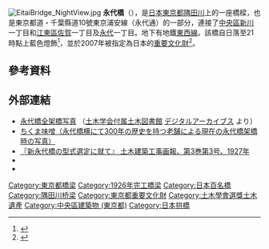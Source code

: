 [[File:EitaiBridge_NightView.jpg|thumb]]
{{Coord|35|40|35|N|139|47|15|E|display=title}}
'''永代橋'''（{{jpn|j=永代橋|hg=えいたいばし|rm=Eitai-bashi|f=y}}），是[[日本|日本]][[東京都|東京都]][[隅田川|隅田川]]上的一座橋樑，也是東京都道・千葉縣道10號東京浦安線（永代通）的一部分，連接了[[中央區_(東京都)|中央區]][[新川_(東京都中央區)|新川]]一丁目和[[江東區_(東京都)|江東區]][[佐賀_(江東區)|佐賀]]一丁目及[[永代|永代]]一丁目。地下有地鐵[[東西線_(東京地下鐵)|東西線]]。該橋自日落至21時點上藍色燈飾<ref>{{Cite web |url=https://mainichi.jp/articles/20170722/k00/00e/040/292000c |title=夜景が一変　白鬚橋から築地大橋までライトアップ |publisher=『[[毎日新聞|毎日新聞]]』 |date=2017-07-22 |accessdate=2018-04-23 |archive-date=2019-03-07 |archive-url=https://web.archive.org/web/20190307044632/https://mainichi.jp/articles/20170722/k00/00e/040/292000c |dead-url=no }}</ref>，並於2007年被指定為日本的[[重要文化財|重要文化財]]<ref name=britanica>{{Cite web |url=https://kotobank.jp/word/%E6%B0%B8%E4%BB%A3%E6%A9%8B-35944 |title=永代橋 |publisher=コトバンク - 『[[ブリタニカ国際大百科事典|ブリタニカ国際大百科事典]]』小項目事典 |accessdate=2018-04-23 |archive-date=2018-06-21 |archive-url=https://web.archive.org/web/20180621194429/https://kotobank.jp/word/%E6%B0%B8%E4%BB%A3%E6%A9%8B-35944 |dead-url=no }}</ref>。

== 參考資料 ==
{{Reflist}}
== 外部連結 ==
{{Commonscat|Eitai Bridge (Tokyo)|永代橋}}
* [http://library.jsce.or.jp/Image_DB/shinsai/kanto/kyouryou/si001.html 永代橋全架橋写真] {{Wayback|url=http://library.jsce.or.jp/Image_DB/shinsai/kanto/kyouryou/si001.html |date=20170901010311 }}（[http://www.jsce.or.jp/library/ 土木学会付属土木図書館] {{Wayback|url=http://www.jsce.or.jp/library/ |date=20201101073816 }}[http://www.jsce.or.jp/library/page/report.html デジタルアーカイブス] {{Wayback|url=http://www.jsce.or.jp/library/page/report.html |date=20181002064017 }}より）
* [http://www.chikuma-tokyo.co.jp/eitai-br.html ちくま味噌（永代橋横にて300年の歴史を持つ老舗による現在の永代橋架橋時の写真）] {{Wayback|url=http://www.chikuma-tokyo.co.jp/eitai-br.html |date=20200929115533 }}
* [http://library.jsce.or.jp/Image_DB/mag/gaho/kenchikukouji/03-03/03-03-0450.pdf 『新永代橋の型式選定に就て』 土木建築工事画報、第3巻第3号、1927年] {{Wayback|url=http://library.jsce.or.jp/Image_DB/mag/gaho/kenchikukouji/03-03/03-03-0450.pdf |date=20160304131311 }}
* {{Cite web |url=http://www.city.meguro.tokyo.jp/kurashi/gakko/bunkazai/shitei/toshitei/eitaibasiousisyakuyoto.html |title=文化四年永代橋崩落横死者供養塔及び石碑 東京都指定有形文化財（歴史資料） |publisher=目黒区 |accessdate=2014-04-03 |archive-date=2020-03-20 |archive-url=https://web.archive.org/web/20200320150104/https://www.city.meguro.tokyo.jp/kurashi/gakko/bunkazai/shitei/toshitei/eitaibasiousisyakuyoto.html |dead-url=no }}
* {{Cite web |url=http://digitalmuseum.rekibun.or.jp/edohaku/app/collection/detail?id=0197200023 |title=文化四年八月富岡八幡宮祭礼永代橋崩壊の図 |publisher=[[東京都江戸東京博物館|江戸東京博物館]] |accessdate=2014-04-03 |archive-date=2016-03-04 |archive-url=https://web.archive.org/web/20160304200244/http://digitalmuseum.rekibun.or.jp/edohaku/app/collection/detail?id=0197200023 |dead-url=no }}
{{日本百名桥}}

{{DEFAULTSORT:Eidai Bridge}}

[[Category:東京都橋梁|Category:東京都橋梁]]
[[Category:1926年完工橋梁|Category:1926年完工橋梁]]
[[Category:日本百名橋|Category:日本百名橋]]
[[Category:隅田川桥梁|Category:隅田川桥梁]]
[[Category:東京都重要文化財|Category:東京都重要文化財]]
[[Category:土木學會選獎土木遺產|Category:土木學會選獎土木遺產]]
[[Category:中央區建築物_(東京都)|Category:中央區建築物 (東京都)]]
[[Category:日本拱橋|Category:日本拱橋]]